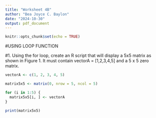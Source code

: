 ```yaml
---
title: "Worksheet 4B"
author: "Bea Joyce C. Baylon"
date: "2024-10-30"
output: pdf_document
---
```


```r
knitr::opts_chunk$set(echo = TRUE)
```
#USING LOOP FUNCTION


#1. Using the for loop, create an R script that will display a 5x5 matrix as shown in Figure 1. It must contain vectorA = [1,2,3,4,5] and a 5 x 5 zero matrix.

```r
vectorA <- c(1, 2, 3, 4, 5)

matrix5x5 <- matrix(0, nrow = 5, ncol = 5)

for (i in 1:5) {
  matrix5x5[i, ] <- vectorA
}

print(matrix5x5)

```

